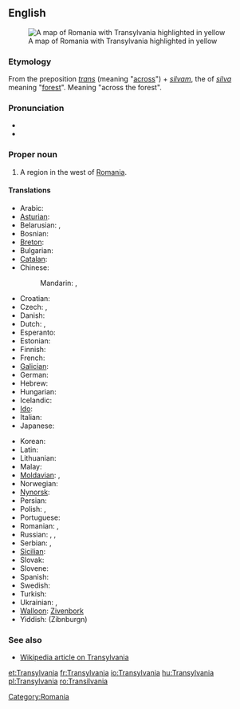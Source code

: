 ==English==
[[Image:Transylvania.png|thumb|right|A map of Romania with Transylvania highlighted in yellow]]

===Etymology===
From the {{etyl|la}} preposition ''[[trans#Latin|trans]]'' (meaning "[[across]]") + ''[[silvam]]'', the {{accusative}} {{singular}} of ''[[silva]]'' meaning "[[forest]]". Meaning "across the forest".

===Pronunciation===
* {{IPA|/tɹænslˈveɪniə/}}
* {{rhymes|eɪniə}}

===Proper noun===
{{en-proper noun}}

# A region in the west of [[Romania]].

====Translations====
{{trans-top|Transylvania}}
* Arabic: {{t|ar|ترانسيلفانيا|f|tr=transilfaaniya|sc=Arab}}
* [[Asturian]]: {{t-|ast|Transilvania|f|xs=Asturian}}
* Belarusian: {{t|be|Трансільванія|f|tr=Transil’vánija|sc=Cyrl}}, {{t|be|Сяміградзе|n|tr=Sjamihrádze|sc=Cyrl}}
* Bosnian: {{t-|bs|Transilvanija|f}}
* [[Breton]]: {{t|br|Treuzsilvania|xs=Breton}}
* Bulgarian: {{t|bg|Трансилвания|f|tr=Transilvanija}}
* [[Catalan]]: {{t-|ca|Transsilvània|f}}
* Chinese:
*: Mandarin: {{t|zh|特蘭西瓦尼亞|sc=Hani}}, {{t|zh|特兰西瓦尼亚|tr=Tèlánxīwǎníyà|sc=Hani}}
* Croatian: {{t-|hr|Transilvanija|f}}
* Czech: {{t|cs|Sedmihradsko|n}}, {{t|cs|Transylvánie|f}}
* Danish: {{t|da|Transsylvanien|c}}
* Dutch: {{t|nl|Transsylvanië|n}}, {{t|nl|Zevenburgen|n}}
* Esperanto: {{t|eo|Transilvanio|xs=Esperanto}}
* Estonian: {{t-|et|Transilvaania}}
* Finnish: {{t-|fi|Transilvania}}
* French: {{t+|fr|Transylvanie|f}}
* [[Galician]]: {{t-|gl|Transilvania|f|xs=Galician}}
* German: {{t-|de|Siebenbürgen|n}}
* Hebrew: {{t|he|טרנסילבניה|f}}
* Hungarian: {{t+|hu|Erdély}}
* Icelandic: {{t|is|Transylvanía|f}}
* [[Ido]]: {{t+|io|Transilvania|xs=Ido}}
* Italian: {{t-|it|Transilvania|f}}
* Japanese: {{t|ja|トランシルヴァニア|tr=Toranshiruvania}}
{{trans-mid}}
* Korean: {{t|ko|트란실바니아|tr=Teuransilbania|sc=Hang}}
* Latin: {{t|la|Transsilvania|f}}
* Lithuanian: {{t-|lt|Transilvanija|xs=Lithuanian}} {{g|lt}}
* Malay: {{t-|ms|Transylvania|xs=Malay}}
* [[Moldavian]]: {{t|mo|Трансилвания|f|tr=Transilvania|sc=Cyrl|xs=Moldavian}}, {{t|mo|Ардял|tr=Ardeal|sc=Cyrl}}
* Norwegian: {{t-|no|Transilvania|n}}
* [[Nynorsk]]: {{t-|nn|Transilvania|n|xs=Norwegian Nynorsk}}
* Persian: {{t|fa|ترانسیلوانیا|tr=Terânsilvâniyâ|sc=fa-Arab}}
* Polish: {{t|pl|Siedmiogród|m}}, {{t|pl|Transylwania|f}}
* Portuguese: {{t|pt|Transilvânia|f}}
* Romanian: {{t-|ro|Transilvania|f}},  {{t|ro|Ardeal}}
* Russian: {{t|ru|Трансильвания|f|tr=Transil’vánija}}, {{t|ru|Семиградье|n|tr=Semigrád'je|sc=Cyrl}}, {{t|ru|Ардял|m|tr=Ardjal|sc=Cyrl}}
* Serbian: {{t|sr|Трансилванија|f|sc=Cyrl}}, {{t-|sr|Transilvanija|f}}
* [[Sicilian]]: {{t-|scn|Transilvania|f|xs=Sicilian}}
* Slovak: {{t|sk|Sedmohradsko|n}}
* Slovene: {{t-|sl|Transilvanija|f}}
* Spanish: {{t-|es|Transilvania|f}}
* Swedish: {{t|sv|Transsylvanien|c}}
* Turkish: {{t|tr|Erdel Beyliği}}
* Ukrainian: {{t|uk|Трансильванія|f|tr=Transyl’vánija|sc=Cyrl}}, {{t|uk|Семигород|m|tr=Semyhorod|sc=Cyrl}}
* [[Walloon]]: [[Zivenbork]]
* Yiddish: {{t|yi|זיבנבורגן|xs=Yiddish}} (Zibnburgn) {{n}}
{{trans-bottom}}

===See also===
* [[w:Transylvania|Wikipedia article on Transylvania]]

[[Category:Romania]]

[[et:Transylvania]]
[[fr:Transylvania]]
[[io:Transylvania]]
[[hu:Transylvania]]
[[pl:Transylvania]]
[[ro:Transilvania]]